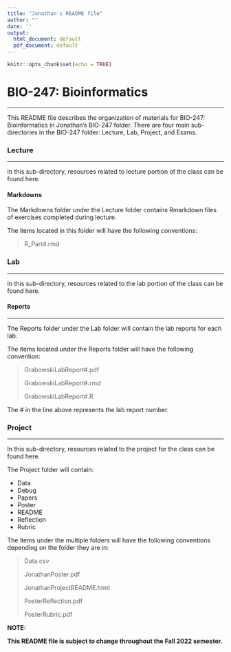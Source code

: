 ---
title: "Jonathan's README file"
author: ""
date: ''
output:
  html_document: default
  pdf_document: default
---

```{r setup, include=FALSE}
knitr::opts_chunk$set(echo = TRUE)
```

# BIO-247: Bioinformatics

***

This README file describes the organization of materials for BIO-247: Bioinformatics in Jonathan's BIO-247 folder. There are four main sub-directories in the BIO-247 folder: Lecture, Lab, Project, and Exams.

### Lecture

***

In this sub-directory, resources related to lecture portion of the class can be found here.

#### Markdowns

The Markdowns folder under the Lecture folder contains Rmarkdown files of exercises completed during lecture.

The items located in this folder will have the following conventions: 

> R_Part4.rmd

### Lab

***

In this sub-directory, resources related to the lab portion of the class can be found here.

#### Reports

***

The Reports folder under the Lab folder will contain the lab reports for each lab.

The items located under the Reports folder will have the following convention:

> GrabowskiLabReport#.pdf
>
> GrabowskiLabReport#.rmd
>
> GrabowskiLabReport#.R

The # in the line above represents the lab report number.

### Project

***

In this sub-directory, resources related to the project for the class can be found here.

The Project folder will contain:

-   Data
-   Debug
-   Papers
-   Poster
-   README
-   Reflection
-   Rubric

The items under the multiple folders will have the following conventions depending on the folder they are in:

> Data.csv
>
> JonathanPoster.pdf
>
> JonathanProjectREADME.html
>
> PosterReflection.pdf
>
> PosterRubric.pdf

**NOTE:**

**This README file is subject to change throughout the Fall 2022 semester.**
